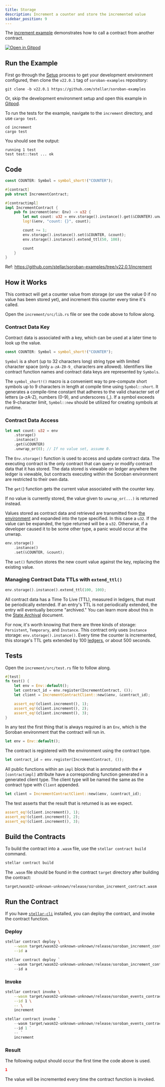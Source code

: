 ```yaml
---
title: Storage
description: Increment a counter and store the incremented value
sidebar_position: 9
---
```


<head>
  <title>Increment a counter and store the incremented value.</title>
  <meta charSet="utf-8" />
  <meta
    property="og:title"
    content="Increment a counter and store the incremented value."
  />
  <meta
    property="og:description"
    content="Use storage to retain the value of a counter in an incrementer smart contract"
  />
</head>


The [increment example] demonstrates how to call a contract from another contract.

[![Open in Gitpod](https://gitpod.io/button/open-in-gitpod.svg)][oigp]

[oigp]: https://gitpod.io/#https://github.com/stellar/soroban-examples/tree/v22.0.1
[increment example]: https://github.com/stellar/soroban-examples/tree/v22.0.1/increment

## Run the Example

First go through the [Setup] process to get your development environment configured, then clone the `v22.0.1` tag of `soroban-examples` repository:

[setup]: ../getting-started/setup.mdx

```
git clone -b v22.0.1 https://github.com/stellar/soroban-examples
```

Or, skip the development environment setup and open this example in [Gitpod][oigp].

To run the tests for the example, navigate to the `increment` directory, and use `cargo test`.

```
cd increment
cargo test
```

You should see the output:

```
running 1 test
test test::test ... ok
```

## Code

```rust title="increment/src/lib.rs"
const COUNTER: Symbol = symbol_short!("COUNTER");

#[contract]
pub struct IncrementContract;

#[contractimpl]
impl IncrementContract {
    pub fn increment(env: Env) -> u32 {
        let mut count: u32 = env.storage().instance().get(&COUNTER).unwrap_or(0);
        log!(&env, "count: {}", count);

        count += 1;
        env.storage().instance().set(&COUNTER, &count);
        env.storage().instance().extend_ttl(50, 100);

        count
    }
}
```

Ref: https://github.com/stellar/soroban-examples/tree/v22.0.1/increment

## How it Works

This contract will get a counter value from storage (or use the value 0 if no value has been stored yet), and increment this counter every time it's called.

Open the `increment/src/lib.rs` file or see the code above to follow along.

### Contract Data Key

Contract data is associated with a key, which can be used at a later time to look up the value.

```rust
const COUNTER: Symbol = symbol_short!("COUNTER");
```

`Symbol` is a short (up to 32 characters long) string type with limited character space (only `a-zA-Z0-9_` characters are allowed). Identifiers like contract function names and contract data keys are represented by `Symbols`.

The `symbol_short!()` macro is a convenient way to pre-compute short symbols up to 9 characters in length at compile time using `Symbol::short`. It generates a compile-time constant that adheres to the valid character set of letters (a-zA-Z), numbers (0-9), and underscores (\_). If a symbol exceeds the 9-character limit, `Symbol::new` should be utilized for creating symbols at runtime.

### Contract Data Access

```rust
let mut count: u32 = env
    .storage()
    .instance()
    .get(&COUNTER)
    .unwrap_or(0); // If no value set, assume 0.
```

The `Env.storage()` function is used to access and update contract data. The executing contract is the only contract that can query or modify contract data that it has stored. The data stored is viewable on ledger anywhere the ledger is viewable, but contracts executing within the Soroban environment are restricted to their own data.

The `get(`) function gets the current value associated with the counter key.

If no value is currently stored, the value given to `unwrap_or(...)` is returned instead.

Values stored as contract data and retrieved are transmitted from [the environment] and expanded into the type specified. In this case a `u32`. If the value can be expanded, the type returned will be a `u32`. Otherwise, if a developer caused it to be some other type, a panic would occur at the unwrap.

[the environment]: https://developers.stellar.org/docs/learn/encyclopedia/contract-development/environment-concepts

```rust
env.storage()
    .instance()
    .set(&COUNTER, &count);
```

The `set()` function stores the new count value against the key, replacing the existing value.

### Managing Contract Data TTLs with `extend_ttl()`

```rust
env.storage().instance().extend_ttl(100, 100);
```

All contract data has a Time To Live (TTL), measured in ledgers, that must be periodically extended. If an entry's TTL is not periodically extended, the entry will eventually become "archived." You can learn more about this in the [State Archival](../../../learn/encyclopedia/storage/state-archival.mdx) document.

For now, it's worth knowing that there are three kinds of storage: `Persistent`, `Temporary`, and `Instance`. This contract only uses `Instance` storage: `env.storage().instance()`. Every time the counter is incremented, this storage's TTL gets extended by 100 [ledgers](../../../learn/fundamentals/stellar-data-structures/ledgers.mdx), or about 500 seconds.

## Tests

Open the `increment/src/test.rs` file to follow along.

```rust title="increment/src/test.rs"
#[test]
fn test() {
    let env = Env::default();
    let contract_id = env.register(IncrementContract, ());
    let client = IncrementContractClient::new(&env, &contract_id);

    assert_eq!(client.increment(), 1);
    assert_eq!(client.increment(), 2);
    assert_eq!(client.increment(), 3);
}
```

In any test the first thing that is always required is an `Env`, which is the Soroban environment that the contract will run in.

```rust
let env = Env::default();
```

The contract is registered with the environment using the contract type.

```rust
let contract_id = env.register(IncrementContract, ());
```

All public functions within an `impl` block that is annotated with the `#[contractimpl]` attribute have a corresponding function generated in a generated client type. The client type will be named the same as the contract type with `Client` appended.

```rust
let client = IncrementContractClient::new(&env, &contract_id);
```

The test asserts that the result that is returned is as we expect.

```rust
assert_eq!(client.increment(), 1);
assert_eq!(client.increment(), 2);
assert_eq!(client.increment(), 3);
```

## Build the Contracts

To build the contract into a `.wasm` file, use the `stellar contract build` command.

```sh
stellar contract build
```

The `.wasm` file should be found in the contract `target` directory after building the contract:

```
target/wasm32-unknown-unknown/release/soroban_increment_contract.wasm
```

## Run the Contract

If you have [`stellar-cli`] installed, you can deploy the contract, and invoke the contract function.

### Deploy

<Tabs groupId="platform" defaultValue={getPlatform()}>

<TabItem value="unix" label="macOS/Linux">

```sh
stellar contract deploy \
    --wasm target/wasm32-unknown-unknown/release/soroban_increment_contract.wasm \
    --id a
```

</TabItem>

<TabItem value="windows" label="Windows (PowerShell)">

```powershell
stellar contract deploy `
    --wasm target/wasm32-unknown-unknown/release/soroban_increment_contract.wasm `
    --id a
```

</TabItem>

</Tabs>

### Invoke

<Tabs groupId="platform" defaultValue={getPlatform()}>

<TabItem value="unix" label="macOS/Linux">

```sh
stellar contract invoke \
    --wasm target/wasm32-unknown-unknown/release/soroban_events_contract.wasm \
    --id 1 \
    -- \
    increment
```

</TabItem>

<TabItem value="windows" label="Windows (PowerShell)">

```powershell
stellar contract invoke `
    --wasm target/wasm32-unknown-unknown/release/soroban_events_contract.wasm `
    --id 1 `
    -- `
    increment
```

</TabItem>

</Tabs>

### Result

The following output should occur the first time the code above is used.

```json
1
```

The value will be incremented every time the contract function is invoked.

[`stellar-cli`]: ../getting-started/setup.mdx#install-the-stellar-cli
